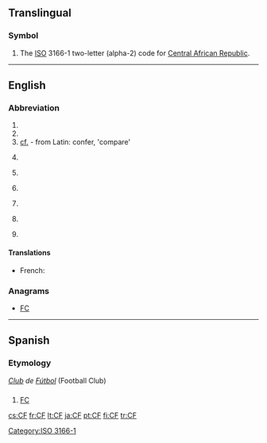 ==Translingual==

===Symbol===
{{head|mul|symbol}}
# The [[ISO]] 3166-1 two-letter (alpha-2) code for [[Central African Republic]].

[[Category:ISO 3166-1]]
----
==English==
{{wikipedia}}

===Abbreviation===
{{en-abbreviation}}

# {{abbreviation of|Charlie Foxtrot|lang=en}}
# {{abbreviation of|cluster fuck|lang=en}}
# [[cf.]] - from Latin: confer, 'compare'
# {{context|baseball|lang=en}} {{abbreviation of|center field|lang=en}}
# {{context|baseball|lang=en}} {{abbreviation of|center fielder|lang=en}}
# {{context|Canada|military|lang=en}} {{abbreviation of|Canadian Forces|lang=en}}
# {{context|computing|lang=en}} {{abbreviation of|w:.NET Compact Framework|.NET Compact Framework|lang=en}}
# {{context|computing|lang=en}} {{abbreviation of|w:Collaborative filtering|Collaborative filtering|lang=en}}
# {{context|finance|lang=en}} {{abbreviation of|cash flow|lang=en}}

====Translations====
{{trans-top|Canadian Forces}}
* French: {{t+|fr|FC}}
{{trans-mid}}
{{trans-bottom}}

===Anagrams===
* [[FC#English|FC]]

----

==Spanish==

===Etymology===
''[[club|Club]] de [[fútbol|Fútbol]]'' (Football Club)

==={{abbreviation-old|es}}===
{{head|es}}

# [[FC]] {{gloss|Football Club}}

[[cs:CF]]
[[fr:CF]]
[[lt:CF]]
[[ja:CF]]
[[pt:CF]]
[[fi:CF]]
[[tr:CF]]